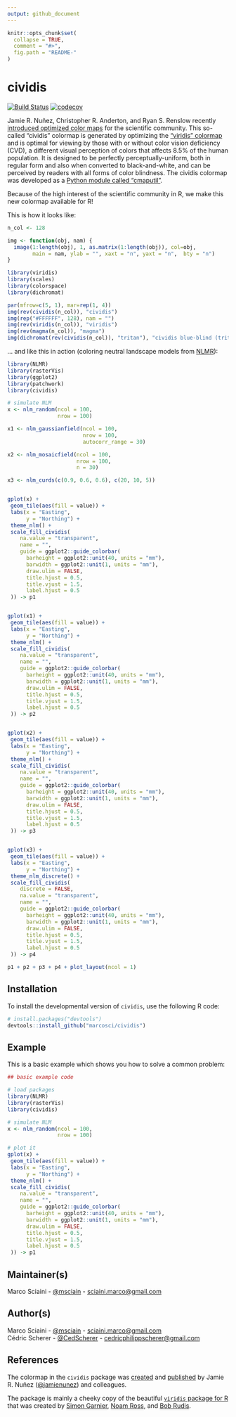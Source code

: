 ```yaml
---
output: github_document
---
```


<!-- README.md is generated from README.Rmd. Please edit that file -->

```r
knitr::opts_chunk$set(
  collapse = TRUE,
  comment = "#>",
  fig.path = "README-"
)
```

# cividis

[![Build Status](https://travis-ci.org/marcosci/cividis.svg?branch=master)](https://travis-ci.org/marcosci/cividis)
[![codecov](https://codecov.io/gh/marcosci/cividis/branch/master/graph/badge.svg)](https://codecov.io/gh/marcosci/cividis)

Jamie R. Nuñez, Christopher R. Anderton, and Ryan S. Renslow recently
[introduced optimized color maps](https://arxiv.org/ftp/arxiv/papers/1712/1712.01662.pdf)
for the scientific community. This so-called "cividis" colormap is generated
by optimizing the ["viridis" colormap](https://bids.github.io/colormap/) and is
optimal for viewing by those with or without color vision deficiency (CVD), a
different visual perception of colors that affects 8.5% of the human population.
It is designed to be perfectly perceptually-uniform, both in regular form and
also when converted to black-and-white, and can be perceived by readers with
all forms of color blindness. The cividis colormap was developed as a
[Python module called "cmaputil"](https://github.com/pnnl/cmaputil).

Because of the high interest of the scientific community in R, we make this
new colormap available for R!

This is how it looks like:


```r
n_col <- 128

img <- function(obj, nam) {
  image(1:length(obj), 1, as.matrix(1:length(obj)), col=obj, 
        main = nam, ylab = "", xaxt = "n", yaxt = "n",  bty = "n")
}

library(viridis)
library(scales)
library(colorspace)
library(dichromat)

par(mfrow=c(5, 1), mar=rep(1, 4))
img(rev(cividis(n_col)), "cividis")
img(rep("#FFFFFF", 128), nam = "")
img(rev(viridis(n_col)), "viridis")
img(rev(magma(n_col)), "magma")
img(dichromat(rev(cividis(n_col)), "tritan"), "cividis blue-blind (tritanopia)")
```

... and like this in action (coloring neutral landscape models from [NLMR](https://github.com/marcosci/NLMR)): 

```r
library(NLMR)
library(rasterVis)
library(ggplot2)
library(patchwork)
library(cividis)

# simulate NLM
x <- nlm_random(ncol = 100,
                nrow = 100)

x1 <- nlm_gaussianfield(ncol = 100,
                        nrow = 100,
                        autocorr_range = 30)

x2 <- nlm_mosaicfield(ncol = 100,
                      nrow = 100,
                      n = 30)

x3 <- nlm_curds(c(0.9, 0.6, 0.6), c(20, 10, 5))


gplot(x) +
 geom_tile(aes(fill = value)) +
 labs(x = "Easting",
      y = "Northing") +
 theme_nlm() +
 scale_fill_cividis(
    na.value = "transparent",
    name = "",
    guide = ggplot2::guide_colorbar(
      barheight = ggplot2::unit(40, units = "mm"),
      barwidth = ggplot2::unit(1, units = "mm"),
      draw.ulim = FALSE,
      title.hjust = 0.5,
      title.vjust = 1.5,
      label.hjust = 0.5
 )) -> p1


gplot(x1) +
 geom_tile(aes(fill = value)) +
 labs(x = "Easting",
      y = "Northing") +
 theme_nlm() +
 scale_fill_cividis(
    na.value = "transparent",
    name = "",
    guide = ggplot2::guide_colorbar(
      barheight = ggplot2::unit(40, units = "mm"),
      barwidth = ggplot2::unit(1, units = "mm"),
      draw.ulim = FALSE,
      title.hjust = 0.5,
      title.vjust = 1.5,
      label.hjust = 0.5
 )) -> p2


gplot(x2) +
 geom_tile(aes(fill = value)) +
 labs(x = "Easting",
      y = "Northing") +
 theme_nlm() +
 scale_fill_cividis(
    na.value = "transparent",
    name = "",
    guide = ggplot2::guide_colorbar(
      barheight = ggplot2::unit(40, units = "mm"),
      barwidth = ggplot2::unit(1, units = "mm"),
      draw.ulim = FALSE,
      title.hjust = 0.5,
      title.vjust = 1.5,
      label.hjust = 0.5
 )) -> p3


gplot(x3) +
 geom_tile(aes(fill = value)) +
 labs(x = "Easting",
      y = "Northing") +
 theme_nlm_discrete() +
 scale_fill_cividis(
    discrete = FALSE,
    na.value = "transparent",
    name = "",
    guide = ggplot2::guide_colorbar(
      barheight = ggplot2::unit(40, units = "mm"),
      barwidth = ggplot2::unit(1, units = "mm"),
      draw.ulim = FALSE,
      title.hjust = 0.5,
      title.vjust = 1.5,
      label.hjust = 0.5
 )) -> p4

p1 + p2 + p3 + p4 + plot_layout(ncol = 1)
```

## Installation

To install the developmental version of ``cividis``, use the following R code:

```r
# install.packages("devtools")
devtools::install_github("marcosci/cividis")
```

## Example

This is a basic example which shows you how to solve a common problem:

```r
## basic example code

# load packages
library(NLMR)
library(rasterVis)
library(cividis)

# simulate NLM
x <- nlm_random(ncol = 100,
                nrow = 100)

# plot it
gplot(x) +
 geom_tile(aes(fill = value)) +
 labs(x = "Easting",
      y = "Northing") +
 theme_nlm() +
 scale_fill_cividis(
    na.value = "transparent",
    name = "",
    guide = ggplot2::guide_colorbar(
      barheight = ggplot2::unit(40, units = "mm"),
      barwidth = ggplot2::unit(1, units = "mm"),
      draw.ulim = FALSE,
      title.hjust = 0.5,
      title.vjust = 1.5,
      label.hjust = 0.5
 )) -> p1
```

## Maintainer(s)

Marco Sciaini - [@msciain](https://twitter.com/msciain) - <sciaini.marco@gmail.com>

## Author(s)

Marco Sciaini - [@msciain](https://twitter.com/msciain) - <sciaini.marco@gmail.com>   
Cédric Scherer - [@CedScherer](https://twitter.com/CedScherer) - <cedricphilippscherer@gmail.com>

## References

The colormap in the `cividis` package was
[created](https://github.com/pnnl/cmaputil) and
[published](https://arxiv.org/ftp/arxiv/papers/1712/1712.01662.pdf) by Jamie
R. Nuñez ([@jamienunez](https://github.com/jamienunez)) and colleagues.

The package is mainly a cheeky copy of the beautiful
[`viridis` package for R](https://github.com/sjmgarnier/viridis) that was
created by [Simon Garnier](https://twitter.com/sjmgarnier),
[Noam Ross](https://twitter.com/noamross), and
[Bob Rudis](https://twitter.com/hrbrmstr).
